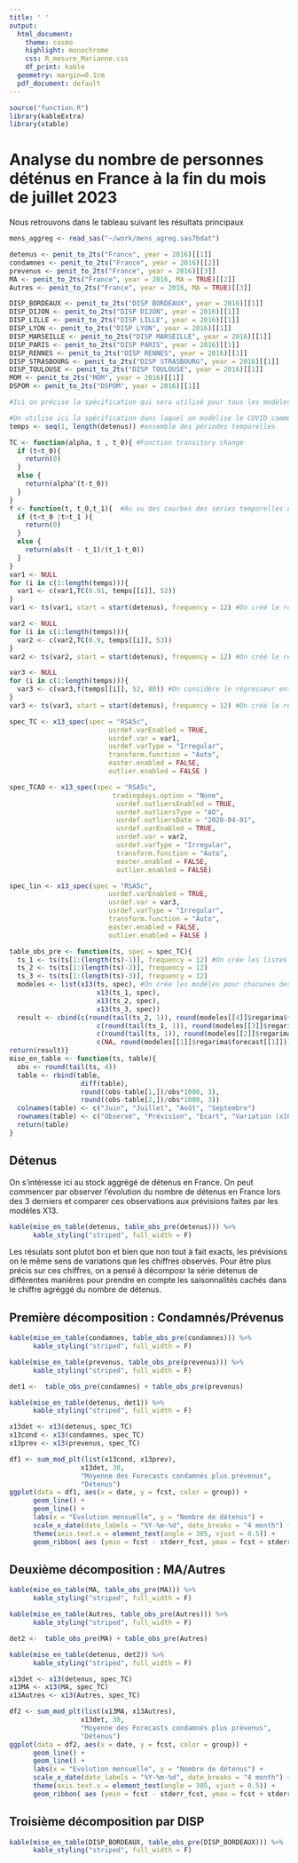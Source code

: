 ```yaml
---
title: ' '
output:
  html_document:
    theme: cosmo
    highlight: monochrome
    css: R_mesure_Marianne.css
    df_print: kable
  geometry: margin=0.1cm
  pdf_document: default
---
```


```r
source("function.R")
library(kableExtra)
library(xtable)
```

# Analyse du nombre de personnes déténus en France à la fin du mois de juillet 2023

Nous retrouvons dans le tableau suivant les résultats principaux

```r
mens_aggreg <- read_sas("~/work/mens_agreg.sas7bdat")

detenus <- penit_to_2ts("France", year = 2016)[[1]]
condamnes <- penit_to_2ts("France", year = 2016)[[2]]
prevenus <- penit_to_2ts("France", year = 2016)[[3]]
MA <- penit_to_2ts("France", year = 2016, MA = TRUE)[[2]]
Autres <- penit_to_2ts("France", year = 2016, MA = TRUE)[[3]]

DISP_BORDEAUX <- penit_to_2ts("DISP BORDEAUX", year = 2016)[[1]]
DISP_DIJON <- penit_to_2ts("DISP DIJON", year = 2016)[[1]]
DISP_LILLE <- penit_to_2ts("DISP LILLE", year = 2016)[[1]]
DISP_LYON <- penit_to_2ts("DISP LYON", year = 2016)[[1]]
DISP_MARSEILLE <- penit_to_2ts("DISP MARSEILLE", year = 2016)[[1]]
DISP_PARIS <- penit_to_2ts("DISP PARIS", year = 2016)[[1]]
DISP_RENNES <- penit_to_2ts("DISP RENNES", year = 2016)[[1]]
DISP_STRASBOURG <- penit_to_2ts("DISP STRASBOURG", year = 2016)[[1]]
DISP_TOULOUSE <- penit_to_2ts("DISP TOULOUSE", year = 2016)[[1]]
MOM <- penit_to_2ts("MOM", year = 2016)[[1]]
DSPOM <- penit_to_2ts("DSPOM", year = 2016)[[1]]


```

```r
#Ici on précise la spécification qui sera utilisé pour tous les modèles X13. 

#On utilise ici la spécification dans laquel on modèlise le COVID comme un outliers TC en avril 2020 avec un alpha de 0.91.
temps <- seq(1, length(detenus)) #ensemble des périodes temporelles

TC <- function(alpha, t , t_0){ #Fonction transitory change
  if (t<t_0){
    return(0)
  }
  else {
    return(alpha^(t-t_0))
  }
}
f <- function(t, t_0,t_1){  #Au vu des courbes des séries temporelles étudiées, on essaye un régresseur linéaire
  if (t<t_0 |t>t_1 ){
    return(0)
  }
  else {
    return(abs(t - t_1)/(t_1-t_0))
  }
}
var1 <- NULL
for (i in c(1:length(temps))){
  var1 <- c(var1,TC(0.91, temps[[i]], 52))
}
var1 <- ts(var1, start = start(detenus), frequency = 12) #On créé le régresseur TC avec alpha = 0.91

var2 <- NULL
for (i in c(1:length(temps))){
  var2 <- c(var2,TC(0.9, temps[[i]], 53))
}
var2 <- ts(var2, start = start(detenus), frequency = 12) #On créé le régresseur TC avec la valeur du alpha déterminée précédement qui sera complété avec un outliers AO

var3 <- NULL
for (i in c(1:length(temps))){
  var3 <- c(var3,f(temps[[i]], 52, 80)) #On considère le régresseur entre avril 2020 et début 2022.
}
var3 <- ts(var3, start = start(detenus), frequency = 12) #On créé le régresseur linéaire.

spec_TC <- x13_spec(spec = "RSA5c", 
                         usrdef.varEnabled = TRUE,
                         usrdef.var = var1,
                         usrdef.varType = "Irregular",
                         transform.function = "Auto",
                         easter.enabled = FALSE,
                         outlier.enabled = FALSE )

spec_TCAO <- x13_spec(spec = "RSA5c",
                          tradingdays.option = "None",
                           usrdef.outliersEnabled = TRUE,
                           usrdef.outliersType = "AO",
                           usrdef.outliersDate = "2020-04-01",
                           usrdef.varEnabled = TRUE,
                           usrdef.var = var2,
                           usrdef.varType = "Irregular",
                           transform.function = "Auto",
                           easter.enabled = FALSE,
                           outlier.enabled = FALSE)

spec_lin <- x13_spec(spec = "RSA5c",
                         usrdef.varEnabled = TRUE,
                         usrdef.var = var3,
                         usrdef.varType = "Irregular",
                         transform.function = "Auto",
                         easter.enabled = FALSE,
                         outlier.enabled = FALSE )

```

```r
table_obs_pre <- function(ts, spec = spec_TC){
  ts_1 <- ts(ts[1:(length(ts)-1)], frequency = 12) #On crée les listes en enlevant 1, 2 ou 3 mois pour comparer les derniers résultats observés et les prévisions des 3 derniers mois.
  ts_2 <- ts(ts[1:(length(ts)-2)], frequency = 12)
  ts_3 <- ts(ts[1:(length(ts)-3)], frequency = 12)
  modeles <- list(x13(ts, spec), #On crée les modèles pour chacunes des séries.
                      x13(ts_1, spec),
                      x13(ts_2, spec),
                      x13(ts_3, spec))
  result <- cbind(c(round(tail(ts_2, 1)), round(modeles[[4]]$regarima$forecast[[1]])),
                      c(round(tail(ts_1, 1)), round(modeles[[3]]$regarima$forecast[[1]])),
                      c(round(tail(ts, 1)), round(modeles[[2]]$regarima$forecast[[1]])),
                      c(NA, round(modeles[[1]]$regarima$forecast[[1]]))) #On met les valeurs par couple (observés/prévu au mois précédent)
return(result)}
mise_en_table <- function(ts, table){
  obs <- round(tail(ts, 4))
  table <- rbind(table, 
                  diff(table), 
                  round((obs-table[1,])/obs*1000, 3),
                  round((obs-table[2,])/obs*1000, 3))
  colnames(table) <- c("Juin", "Juillet", "Août", "Septembre")
  rownames(table) <- c("Observé", "Prévision", "Ecart", "Variation (x1000)", "Variation prévue (x1000)")
  return(table)
}


```

## Détenus

On s'intéresse ici au stock aggrégé de détenus en France. On peut commencer par observer l'évolution du nombre de détenus en France lors des 3 derniers et comparer ces observations aux prévisions faites par les modèles X13.

```r
kable(mise_en_table(detenus, table_obs_pre(detenus))) %>% 
      kable_styling("striped", full_width = F)
```

Les résulats sont plutot bon et bien que non tout à fait exacts, les prévisions on le même sens de variations que les chiffres observés. Pour être plus précis sur ces chiffres, on a pensé à décomposr la série détenus de différentes manières pour prendre en compte les saisonnalités cachés dans le chiffre agréggé du nombre de détenus.

## Première décomposition : Condamnés/Prévenus

```r
kable(mise_en_table(condamnes, table_obs_pre(condamnes))) %>% 
      kable_styling("striped", full_width = F)
```

```r
kable(mise_en_table(prevenus, table_obs_pre(prevenus))) %>% 
      kable_styling("striped", full_width = F)
```

```r
det1 <-  table_obs_pre(condamnes) + table_obs_pre(prevenus)

kable(mise_en_table(detenus, det1)) %>% 
      kable_styling("striped", full_width = F)

x13det <- x13(detenus, spec_TC)
x13cond <- x13(condamnes, spec_TC)
x13prev <- x13(prevenus, spec_TC)

df1 <- sum_mod_plt(list(x13cond, x13prev),
                  x13det, 30,
                  "Moyenne des Forecasts condamnés plus prévenus",
                  "Détenus")
ggplot(data = df1, aes(x = date, y = fcst, color = group)) +
      geom_line() +
      geom_line() +
      labs(x = "Evolution mensuelle", y = "Nombre de détenus") +
      scale_x_date(date_labels = "%Y-%m-%d", date_breaks = "4 month") +      
      theme(axis.text.x = element_text(angle = 305, vjust = 0.5)) +
      geom_ribbon( aes (ymin = fcst - stderr_fcst, ymax = fcst + stderr_fcst), alpha = 0.2)
```

## Deuxième décomposition : MA/Autres

```r
kable(mise_en_table(MA, table_obs_pre(MA))) %>% 
      kable_styling("striped", full_width = F)
```

```r
kable(mise_en_table(Autres, table_obs_pre(Autres))) %>% 
      kable_styling("striped", full_width = F)
```

```r
det2 <-  table_obs_pre(MA) + table_obs_pre(Autres)

kable(mise_en_table(detenus, det2)) %>% 
      kable_styling("striped", full_width = F)

x13det <- x13(detenus, spec_TC)
x13MA <- x13(MA, spec_TC)
x13Autres <- x13(Autres, spec_TC)

df2 <- sum_mod_plt(list(x13MA, x13Autres),
                  x13det, 30,
                  "Moyenne des Forecasts condamnés plus prévenus",
                  "Détenus")
ggplot(data = df2, aes(x = date, y = fcst, color = group)) +
      geom_line() +
      geom_line() +
      labs(x = "Evolution mensuelle", y = "Nombre de détenus") +
      scale_x_date(date_labels = "%Y-%m-%d", date_breaks = "4 month") +      
      theme(axis.text.x = element_text(angle = 305, vjust = 0.5)) +
      geom_ribbon( aes (ymin = fcst - stderr_fcst, ymax = fcst + stderr_fcst), alpha = 0.2)
```

## Troisième décomposition par DISP

```r
kable(mise_en_table(DISP_BORDEAUX, table_obs_pre(DISP_BORDEAUX))) %>% 
      kable_styling("striped", full_width = F)
```
